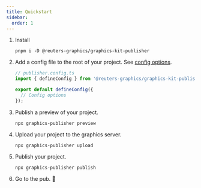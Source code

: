 ```yaml
---
title: Quickstart
sidebar:
  order: 1
---
```



<Steps>

1. Install

   ```console
   pnpm i -D @reuters-graphics/graphics-kit-publisher
   ```

2. Add a config file to the root of your project. See [config options](/graphics-kit-publisher/config/).

   ```typescript
   // publisher.config.ts
   import { defineConfig } from '@reuters-graphics/graphics-kit-publisher';

   export default defineConfig({
     // Config options
   });
   ```

3. Publish a preview of your project.

   ```console
   npx graphics-publisher preview
   ```

4. Upload your project to the graphics server.

   ```console
   npx graphics-publisher upload
   ```

5. Publish your project.

   ```console
   npx graphics-publisher publish
   ```

6. Go to the pub. 🍺
   </Steps>
